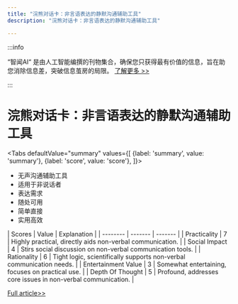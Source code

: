 ```yaml
---
title: "浣熊对话卡：非言语表达的静默沟通辅助工具"
description: "浣熊对话卡：非言语表达的静默沟通辅助工具"

---
```



:::info

“智闻AI“ 是由人工智能编撰的刊物集合，确保您只获得最有价值的信息，旨在助您消除信息差，突破信息茧房的局限。  [了解更多 >>](/)

:::

# 浣熊对话卡：非言语表达的静默沟通辅助工具


<Tabs
	defaultValue="summary"
	values={[
	{label: 'summary', value: 'summary'},
	{label: 'score', value: 'score'},
]}>
<TabItem value="summary">


- 无声沟通辅助工具
- 适用于非说话者
- 表达需求
- 随处可用
- 简单直接
- 实用高效
</TabItem>
<TabItem value="score">
	| Scores     | Value   | Explanation |
	| -------- | ------- | ------- |
	| Practicality  | 7    | Highly practical, directly aids non-verbal communication.    |
	| Social Impact | 4     | Stirs social discussion on non-verbal communication tools.    |
	| Rationality    | 6    | Tight logic, scientifically supports non-verbal communication needs.    |
	| Entertainment Value    | 3    | Somewhat entertaining, focuses on practical use.    |
	| Depth Of Thought    | 5    | Profound, addresses core issues in non-verbal communication.    |
</TabItem>
</Tabs>

[Full article>>](https://www.producthunt.com/posts/rakun-talk-can-t-say-it-show-it)
